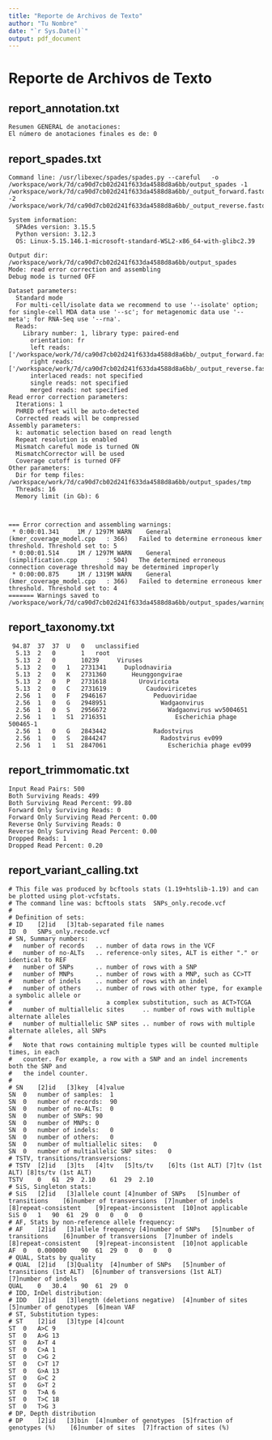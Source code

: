 ```yaml
---
title: "Reporte de Archivos de Texto"
author: "Tu Nombre"
date: "`r Sys.Date()`"
output: pdf_document
---
```


# Reporte de Archivos de Texto


## report_annotation.txt
```verbatim
Resumen GENERAL de anotaciones:
El número de anotaciones finales es de: 0
```


## report_spades.txt
```verbatim
Command line: /usr/libexec/spades/spades.py	--careful	-o	/workspace/work/7d/ca90d7cb02d241f633da4588d8a6bb/output_spades	-1	/workspace/work/7d/ca90d7cb02d241f633da4588d8a6bb/_output_forward.fastq	-2	/workspace/work/7d/ca90d7cb02d241f633da4588d8a6bb/_output_reverse.fastq	

System information:
  SPAdes version: 3.15.5
  Python version: 3.12.3
  OS: Linux-5.15.146.1-microsoft-standard-WSL2-x86_64-with-glibc2.39

Output dir: /workspace/work/7d/ca90d7cb02d241f633da4588d8a6bb/output_spades
Mode: read error correction and assembling
Debug mode is turned OFF

Dataset parameters:
  Standard mode
  For multi-cell/isolate data we recommend to use '--isolate' option; for single-cell MDA data use '--sc'; for metagenomic data use '--meta'; for RNA-Seq use '--rna'.
  Reads:
    Library number: 1, library type: paired-end
      orientation: fr
      left reads: ['/workspace/work/7d/ca90d7cb02d241f633da4588d8a6bb/_output_forward.fastq']
      right reads: ['/workspace/work/7d/ca90d7cb02d241f633da4588d8a6bb/_output_reverse.fastq']
      interlaced reads: not specified
      single reads: not specified
      merged reads: not specified
Read error correction parameters:
  Iterations: 1
  PHRED offset will be auto-detected
  Corrected reads will be compressed
Assembly parameters:
  k: automatic selection based on read length
  Repeat resolution is enabled
  Mismatch careful mode is turned ON
  MismatchCorrector will be used
  Coverage cutoff is turned OFF
Other parameters:
  Dir for temp files: /workspace/work/7d/ca90d7cb02d241f633da4588d8a6bb/output_spades/tmp
  Threads: 16
  Memory limit (in Gb): 6



=== Error correction and assembling warnings:
 * 0:00:01.341     1M / 1297M WARN    General                 (kmer_coverage_model.cpp   : 366)   Failed to determine erroneous kmer threshold. Threshold set to: 5
 * 0:00:01.514     1M / 1297M WARN    General                 (simplification.cpp        : 504)   The determined erroneous connection coverage threshold may be determined improperly
 * 0:00:00.875     1M / 1319M WARN    General                 (kmer_coverage_model.cpp   : 366)   Failed to determine erroneous kmer threshold. Threshold set to: 4
======= Warnings saved to /workspace/work/7d/ca90d7cb02d241f633da4588d8a6bb/output_spades/warnings.log
```


## report_taxonomy.txt
```verbatim
 94.87	37	37	U	0	unclassified
  5.13	2	0		1	root
  5.13	2	0		10239	  Viruses
  5.13	2	0	1	2731341	    Duplodnaviria
  5.13	2	0	K	2731360	      Heunggongvirae
  5.13	2	0	P	2731618	        Uroviricota
  5.13	2	0	C	2731619	          Caudoviricetes
  2.56	1	0	F	2946167	            Peduoviridae
  2.56	1	0	G	2948951	              Wadgaonvirus
  2.56	1	0	S	2956672	                Wadgaonvirus wv5004651
  2.56	1	1	S1	2716351	                  Escherichia phage 500465-1
  2.56	1	0	G	2843442	            Radostvirus
  2.56	1	0	S	2844247	              Radostvirus ev099
  2.56	1	1	S1	2847061	                Escherichia phage ev099
```


## report_trimmomatic.txt
```verbatim
Input Read Pairs: 500
Both Surviving Reads: 499
Both Surviving Read Percent: 99.80
Forward Only Surviving Reads: 0
Forward Only Surviving Read Percent: 0.00
Reverse Only Surviving Reads: 0
Reverse Only Surviving Read Percent: 0.00
Dropped Reads: 1
Dropped Read Percent: 0.20
```


## report_variant_calling.txt
```verbatim
# This file was produced by bcftools stats (1.19+htslib-1.19) and can be plotted using plot-vcfstats.
# The command line was:	bcftools stats  SNPs_only.recode.vcf
#
# Definition of sets:
# ID	[2]id	[3]tab-separated file names
ID	0	SNPs_only.recode.vcf
# SN, Summary numbers:
#   number of records   .. number of data rows in the VCF
#   number of no-ALTs   .. reference-only sites, ALT is either "." or identical to REF
#   number of SNPs      .. number of rows with a SNP
#   number of MNPs      .. number of rows with a MNP, such as CC>TT
#   number of indels    .. number of rows with an indel
#   number of others    .. number of rows with other type, for example a symbolic allele or
#                          a complex substitution, such as ACT>TCGA
#   number of multiallelic sites     .. number of rows with multiple alternate alleles
#   number of multiallelic SNP sites .. number of rows with multiple alternate alleles, all SNPs
# 
#   Note that rows containing multiple types will be counted multiple times, in each
#   counter. For example, a row with a SNP and an indel increments both the SNP and
#   the indel counter.
# 
# SN	[2]id	[3]key	[4]value
SN	0	number of samples:	1
SN	0	number of records:	90
SN	0	number of no-ALTs:	0
SN	0	number of SNPs:	90
SN	0	number of MNPs:	0
SN	0	number of indels:	0
SN	0	number of others:	0
SN	0	number of multiallelic sites:	0
SN	0	number of multiallelic SNP sites:	0
# TSTV, transitions/transversions:
# TSTV	[2]id	[3]ts	[4]tv	[5]ts/tv	[6]ts (1st ALT)	[7]tv (1st ALT)	[8]ts/tv (1st ALT)
TSTV	0	61	29	2.10	61	29	2.10
# SiS, Singleton stats:
# SiS	[2]id	[3]allele count	[4]number of SNPs	[5]number of transitions	[6]number of transversions	[7]number of indels	[8]repeat-consistent	[9]repeat-inconsistent	[10]not applicable
SiS	0	1	90	61	29	0	0	0	0
# AF, Stats by non-reference allele frequency:
# AF	[2]id	[3]allele frequency	[4]number of SNPs	[5]number of transitions	[6]number of transversions	[7]number of indels	[8]repeat-consistent	[9]repeat-inconsistent	[10]not applicable
AF	0	0.000000	90	61	29	0	0	0	0
# QUAL, Stats by quality
# QUAL	[2]id	[3]Quality	[4]number of SNPs	[5]number of transitions (1st ALT)	[6]number of transversions (1st ALT)	[7]number of indels
QUAL	0	30.4	90	61	29	0
# IDD, InDel distribution:
# IDD	[2]id	[3]length (deletions negative)	[4]number of sites	[5]number of genotypes	[6]mean VAF
# ST, Substitution types:
# ST	[2]id	[3]type	[4]count
ST	0	A>C	9
ST	0	A>G	13
ST	0	A>T	4
ST	0	C>A	1
ST	0	C>G	2
ST	0	C>T	17
ST	0	G>A	13
ST	0	G>C	2
ST	0	G>T	2
ST	0	T>A	6
ST	0	T>C	18
ST	0	T>G	3
# DP, Depth distribution
# DP	[2]id	[3]bin	[4]number of genotypes	[5]fraction of genotypes (%)	[6]number of sites	[7]fraction of sites (%)
```
